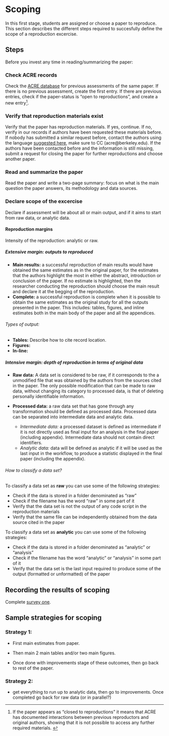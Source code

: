 # Scoping

In this first stage, students are assigned or choose a paper to reproduce. This section describes the different steps required to succesfully define the scope of a reproduction excercise. 

## Steps

Before you invest any time in reading/summarizing the paper: 

### Check ACRE records  
Check the [ACRE database](ADD LINK) for previous assessments of the same paper. If there is no previous assessment, create the first entry. If there are previous entries, check if the paper-status is "open to reproductions", and create a new entry^[If the paper appears as "closed to reproductions" it means that ACRE has documented interactions between previous reproductors and original authors, showing that it is not possible to access any further required materials. ].   

### Verify that reproduction materials exist  

Verify that the paper has reproduction materials. If yes, continue. If no, verify in our records if authors have been requested these materials before.  If nobody has submitted a similar request before, contact the authors using the language [suggested here](add link), make sure to CC (acre@berkeley.edu). If the authors have been contacted before and the information is still missing, submit a request for closing the paper for further reproductions and choose another paper. 

### Read and summarize the paper 

Read the paper and write a two-page summary: focus on what is the main question the paper answers, its methodology and data sources.    

### Declare scope of the excercise

Declare if assessment will be about all or main output, and if it aims to start from raw data, or analytic data.   

#### Reproduction margins  

Intensity of the reproduction: analytic or raw.  

##### Extensive margin: outputs to reproduced  
  - **Main results:** a successful reproduction of main results would have obtained the same estimates as in the original paper, for the estimates that the authors highlight the most in either the abstract, introduction or conclusion of the paper. If no estimate is highlighted, then the researcher conducting the reproduction should choose the main result and declare it at the begging of the reproduction.
  - **Complete:**  a successful reproduction is complete when it is possible to obtain the same estimates as the original study for all the outputs presented in the paper. This includes: tables, figures, and inline estimates both in the main body of the paper and all the appendices.   

###### Types of output:   
  - **Tables:** Describe how to cite record location. 
  - **Figures:**  
  - **In-line:**    


##### Intensive margin: depth of reproduction in terms of original data
 - **Raw data:** A data set is considered to be raw, if it corresponds to the a unmodified file that was obtained by the authors from the sources cited in the paper. The only possible modification that can be made to raw data, without changing its category to processed data, is that of deleting personally identifiable information.

 - **Processed data:** a raw data set that has gone through any transformation should be defined as processed data. Processed data can be separated into intermediate data and analytic data.
      - *Intermediate data:* a processed dataset is defined as intermediate if it is not directly used as final input for an analysis in the final paper (including appendix). Intermediate data should not contain direct identifiers.
      - *Analytic data:* data will be defined as analytic if it will be used as the last input in the workflow, to produce a statistic displayed in the final paper (including the appendix).

###### How to classify a data set?
To classify a data set as **raw** you can use some of the following strategies:    

 - Check if the data is stored in a folder denominated as "raw"  
 - Check if the filename has the word "raw" in some part of it  
 - Verify that the data set is not the output of any code script in the reproduction materials  
 - Verify that the same file can be independently obtained from the data source cited in the paper  

To classify a data set as **analytic** you can use some of the following strategies:   

 - Check if the data is stored in a folder denominated as "analytic" or "analysis"  
 - Check if the filename has the word "analytic" or "analysis" in some part of it  
 - Verify that the data set is the last input required to produce some of the output (formatted or unformatted) of the paper  


## Recording the results of scoping  

Complete [survey one](https://berkeley.qualtrics.com/jfe/form/SV_8hLHNI6LGSYchEN).  

## Sample strategies for scoping  

### Strategy 1: 

- First main estimates from paper.

- Then main 2 main tables and/or two main figures.

- Once done with improvements stage of these outcomes, then go back to rest of the paper.    

### Strategy 2:  

 - get everything to run up to analytic data, then go to improvements. Once completed go back for raw data (or in parallel?)  
 
 
